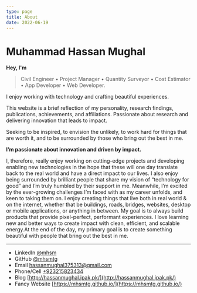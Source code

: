```yaml
---
type: page
title: About
date: 2022-06-19
---
```


# Muhammad Hassan Mughal

**Hey, I'm**
> Civil Engineer • Project Manager • Quantity Surveyor • Cost Estimator • App Developer • Web Developer.


I enjoy working with technology and crafting beautiful experiences.

This website is a brief reflection of my personality, research findings, publications, achievements, and affiliations. Passionate about research and delivering innovation that leads to impact.

Seeking to be inspired, to envision the unlikely, to work hard for things that are worth it, and to be surrounded by those who bring out the best in me.

**I’m passionate about innovation and driven by impact.**

I, therefore, really enjoy working on cutting-edge projects and developing enabling new technologies in the hope that these will one day translate back to the real world and have a direct impact to our lives. I also enjoy being surrounded by brilliant people that share my vision of “technology for good” and I’m truly humbled by their support in me. Meanwhile, I’m excited by the ever-growing challenges I’m faced with as my career unfolds, and keen to taking them on. I enjoy creating things that live both in real world & on the internet, whether that be buildings, roads, bridges, websites, desktop or mobile applications, or anything in between. My goal is to always build products that provide pixel-perfect, performant experiences. I love learning new and better ways to create impact with clean, efficient, and scalable energy.At the end of the day, my primary goal is to create something beautiful with people that bring out the best in me.

---

- LinkedIn [@mhsm](https://linkedin.com/in/mhsm)
- GitHub [@mhsmtg](https://github.com/mhsmtg)
- Email hassanmughal375313@gmail.com
- Phone/Cell [+923215823434](tel:+923215823434)
- Blog [http://hassanmughal.ipak.pk/](http://hassanmughal.ipak.pk/)
- Fancy Website [https://mhsmtg.github.io/](https://mhsmtg.github.io/)

